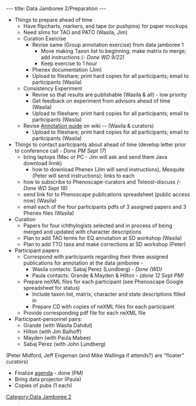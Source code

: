 ---
title: Data Jamboree 2/Preparation
---

*Things to prepare ahead of time
**Have flipcharts, markers, and tape (or pushpins) for paper mockups
**Need slims for TAO and PATO (Wasila, Jim)
**Curation Exercise
***Revise same (Group annotation exercise) from data jamboree 1
****Move making Taxon list to beginning; make matrix to merge; add instructions ''(- Done WD 9/22)''
****Keep exercise to 1 hour
***Phenex documentation (Jim)
***Upload to fileshare; print hard copies for all participants; email to participants (Wasila)
**Consistency Experiment
***Revise so that results are publishable (Wasila & all) - low priority
***Get feedback on experiment from advisors ahead of time (Wasila)
***Upload to fileshare; print hard copies for all participants; email to participants (Wasila)
**Revise [[Guide_to_Character_Annotation|Annotation guide]] on wiki -- (Wasila & curators)
***Upload to fileshare; print hard copies for all participants; email to participants (Wasila)
*Things to contact participants about ahead of time (develop letter prior to conference call ''- Done PM Sept 17'')
**bring laptops (Mac or PC - Jim will ask and send them Java download linnk)
***how to download Phenex (Jim will send instructions), Mesquite (Peter will send instructions); links to each
**how to subscribe to Phenoscape-curators and Teleost-discuss ''(- Done WD Sept 18)''
**send link for to Phenoscape publications spreadsheet (public access now) (Wasila)
**email each of the four participants pdfs of 3 assigned papers and 3 Phenex files (Wasila)
* Curation
**Papers for four ichthylogists selected and in process of being merged and updated with character descriptions
** Plan to add TAO terms for EQ annotation at SD workshop (Wasila)
** Plan to add TTO taxa and make corrections at SD workshop (Peter)
*Participant papers
**Correspond with participants regarding their three assigned publications for annotation at the data jamboree -
***Wasila contacts: Sabaj Perez (Lundberg) - ''Done (WD)''
***Paula contacts: Grande & Mayden & Hilton - ''(done 12 Sept PM)''
**Prepare neXML files for each participant (see Phenoscape Google spreadsheet for status)
***Include taxon list, matrix, character and state descriptions filled in
***Prepare CD with copies of neXML files for each participant
**Provide corresponding pdf file for each neXML file
*Participant-personnel pairs:
**Grande (with Wasila Dahdul)
**Hilton (with Jim Balhoff)
**Mayden (with Paula Mabee)
**Sabaj Perez (with John Lundberg)
(Peter Midford, Jeff Engeman (and Mike Wallinga if attends?) are "floater" curators)
*Finalize [[Data_Jamboree_2/agenda|agenda]] - done (PM)
* Bring data projector (Paula)
*Copies of pubs (1 each)

[[Category:Data Jamboree 2]]